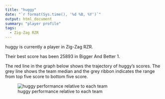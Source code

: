 ```yaml
---
title: "huggy"
date: "`r format(Sys.time(), '%d %B, %Y')`"
output: html_document
summary: "player profile"
tags:
  - Zig-Zag RZR
---
```


huggy is currently a player in Zig-Zag RZR.

Their best score has been 25893 in Bigger And Better 1.

The red line in the graph below shows the trajectory of huggy's scores. The grey line shows the team median and the grey ribbon indicates the range from top five score to bottom five score.

![huggy performance relative to each team](huggy.jpg)
